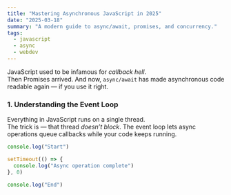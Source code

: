 ```yaml
---
title: "Mastering Asynchronous JavaScript in 2025"
date: "2025-03-18"
summary: "A modern guide to async/await, promises, and concurrency."
tags:
  - javascript
  - async
  - webdev
---
```


JavaScript used to be infamous for *callback hell*.  
Then Promises arrived. And now, `async/await` has made asynchronous code readable again — if you use it right.

### 1. Understanding the Event Loop

Everything in JavaScript runs on a single thread.  
The trick is — that thread *doesn’t block*. The event loop lets async operations queue callbacks while your code keeps running.

```js
console.log("Start")

setTimeout(() => {
  console.log("Async operation complete")
}, 0)

console.log("End")
